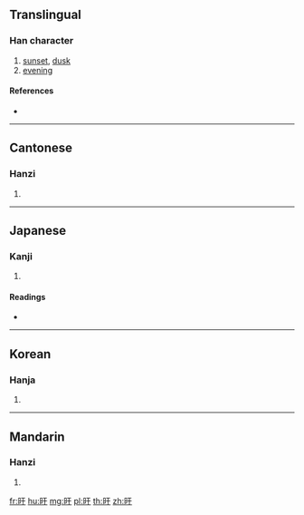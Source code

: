 ==Translingual==

===Han character===
{{Han char|rn=72|rad=日|as=03|sn=7|four=61040|canj=AMJ,XAMJ|ids=⿰日干}}

# [[sunset]], [[dusk]]
# [[evening]]

====References====
* {{Han ref|kx=0490.050|dkj=13751|dj=0851.060|hdz=21486.070|uh=65F0|ud=26096|bh=CAF8|bd=51960}}

----

==Cantonese==

===Hanzi===
{{yue-hanzi|jyut=[[gon3]], [[hon6]]|y=gon3, hon6}}

# {{defn|lang=yue|sort=日03}}

----

==Japanese==

===Kanji===
{{ja-kanji|grade=|rs=日03}}

# {{defn|lang=ja|sort=日03}}

====Readings====
* {{ja-readings|on=[[かん]] (kan)|kun=[[くれる]] (kureru)}}

----

==Korean==

===Hanja===
{{ko-hanja|hangeul=간|eumhun=|rv=gan|mr=kan|y=kan}}

# {{defn|lang=ko|sort=日03}}

----

==Mandarin==

===Hanzi===
{{cmn-hanzi|pin=[[gàn]] ([[gan4]]), [[hàn]] ([[han4]])|wg=kan<sup>4</sup>, han<sup>4</sup>}}

# {{defn|lang=cmn|sort=日03}}

[[fr:旰]]
[[hu:旰]]
[[mg:旰]]
[[pl:旰]]
[[th:旰]]
[[zh:旰]]
